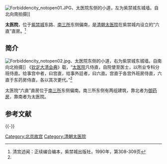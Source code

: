 {{Coord|39.933812|116.3984096|type:landmark_region:CN-11_source:GoogleMaps|display=title}}
[[File:Forbiddencity_notopen01.JPG|thumb]]、太医院东侧的小道，左为紫禁城东城墙。自北向南拍摄]]

'''太医院'''，位于[[紫禁城|紫禁城]]东路、[[南三所|南三所]]东侧偏南，是[[清朝|清朝]][[太医院|太医院]]在紫禁城内设立的“六直”直房。<ref name=shuwen>清宫述闻：正续编合编本，紫禁城出版社，1990年，第308-309页</ref>

==简介==
[[File:Forbiddencity_notopen02.jpg|thumb]]、太医院东侧的小道，右为紫禁城东城墙。自南向北拍摄]]
《[[钦定大清会典|钦定大清会典]]》载，“[[太医院|太医院]]凡侍直，自院使至医士，以所业专科分班侍直。给事宫中者，曰宫直，给事外廷者，曰六直。宫直于各宫外班房侍直，六直于东药房侍直，各以其次更代。”<ref name=shuwen/>

太医院“六直”直房位于[[南三所|南三所]]东侧偏南。南三所东侧有两组建筑，靠北者为[[御药房|御药房]]，靠南者为太医院。

== 参考文献 ==
{{Reflist}}

{{-}}
{{Geographic Location
|西北 =[[南三所|南三所]]
|北 = [[御药房|御药房]]
|東北 =紫禁城东城墙
|西 = [[南三所|南三所]]
|中央 = <BIG>'''太医院'''</BIG>
|東 = 紫禁城东城墙
|西南 = 
|南 = [[上驷院|车房、马厩]]
|東南 = 紫禁城东城墙
}}

[[Category:北京故宫|Category:北京故宫]]
[[Category:清朝太医院|Category:清朝太医院]]